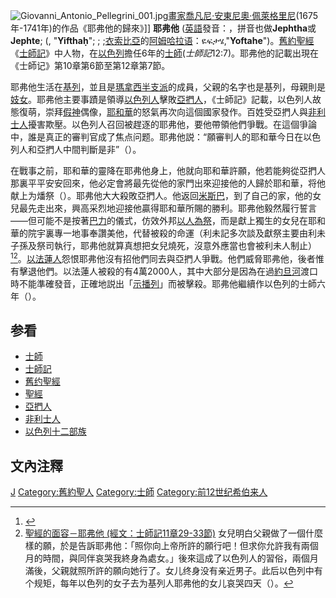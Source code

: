 [[File:Giovanni_Antonio_Pellegrini_001.jpg|thumb]][[畫家|畫家]][[喬凡尼·安東尼奧·佩萊格里尼|喬凡尼·安東尼奧·佩萊格里尼]](1675年-1741年)的作品《耶弗他的歸來》]]
'''耶弗他''' ([[英語|英語]]發音：{{IPAc-en|ˈ|dʒ|ɛ|f|θ|ə|}}，拼音也做'''Jephtha'''或'''Jephte'''; ({{lang-he|יפתח}}, "'''Yifthaḥ'''"; {{lang-el|Ιεφθάε}}; {{lang-la|Jephte}};[[衣索比亞|衣索比亞]]的[[阿姆哈拉语|阿姆哈拉语]]：ዬፍታሄ,"'''Yoftahe'''")。[[舊約聖經|舊約聖經]]《[[士師記|士師記]]》中人物，在[[以色列|以色列]]擔任6年的[[士師|士師]](''士師記''12:7)。耶弗他的記載出現在《士師记》第10章第6節至第12章第7節。

耶弗他生活在[[基列|基列]]，並且是[[瑪拿西|瑪拿西半支派]]的成員，父親的名字也是基列，母親則是[[妓女|妓女]]。耶弗他主要事蹟是領導[[以色列人|以色列人]]擊敗[[亞捫人|亞捫人]]，《士師記》記載，以色列人故態復萌，崇拜[[假神|假神]]偶像，[[耶和華|耶和華]]的怒氣再次向這個國家發作。百姓受亞捫人與[[非利士人|非利士人]]擾害欺壓。以色列人召回被趕逐的耶弗他，要他帶領他們爭戰。在這個爭論中，誰是真正的審判官成了焦点问题。耶弗他説：“願審判人的耶和華今日在以色列人和亞捫人中間判斷是非”（{{cuv|士师记|11|27}}）。

在戰事之前，耶和華的靈降在耶弗他身上，他就向耶和華許願，他若能夠從亞捫人那裏平平安安回來，他必定會將最先從他的家門出來迎接他的人歸於耶和華，将他献上为燔祭（{{cuv|士师记|11|31}}）。耶弗他大大殺敗亞捫人。他返回[[米斯巴|米斯巴]]，到了自己的家，他的女兒最先走出來，興高采烈地迎接他贏得耶和華所賜的勝利。耶弗他毅然履行誓言——但可能不是按著[[巴力|巴力]]的儀式，仿效外邦[[人祭|以人為祭]]，而是獻上獨生的女兒在耶和華的院宇裏專一地事奉讚美他，代替被殺的命運（利未記多次談及獻祭主要由利未子孫及祭司執行，耶弗他就算真想把女兒燒死，沒意外應當也會被利未人制止）<ref>{{Cite web |url=http://www.bible-magazine.net/tc/download/40/40-10.htm |title=聖經難題-耶弗他獻上女兒為祭麼？ |access-date=2014-08-22 |archive-date=2019-09-13 |archive-url=https://web.archive.org/web/20190913190559/http://www.bible-magazine.net/tc/download/40/40-10.htm |dead-url=no }}</ref><ref>[http://www.meworks.net/meworksv2a/meworks/page1.aspx?no=169544&step=1&newsno=62182 聖經的面容－耶弗他 (經文：士師記11章29-33節)] {{Wayback|url=http://www.meworks.net/meworksv2a/meworks/page1.aspx?no=169544&step=1&newsno=62182 |date=20190612090242 }} 女兒明白父親做了一個什麼樣的願，於是告訴耶弗他：「照你向上帝所許的願行吧！但求你允許我有兩個月的時間，與同伴哀哭我終身為處女。」後來這成了以色列人的習俗，兩個月滿後，父親就照所許的願向她行了。女儿终身没有亲近男子。此后以色列中有个规矩，每年以色列的女子去为基列人耶弗他的女儿哀哭四天（{{cuv|士师记|11|39-40}}）。</ref>。[[以法蓮|以法蓮人]]怨恨耶弗他沒有招他們同去與亞捫人爭戰。他們威脅耶弗他，後者惟有擊退他們。以法蓮人被殺的有4萬2000人，其中大部分是因為在過[[約旦河|約旦河]]渡口時不能準確發音，正確地説出「[[示播列|示播列]]」而被擊殺。耶弗他繼續作以色列的士師六年（{{cuv|士师记|12|6}}）。

==参看==
*[[士師|士師]]
*[[士師記|士師記]]
*[[舊约聖經|舊约聖經]]
*[[聖經|聖經]]
*[[亞捫人|亞捫人]]
*[[非利士人|非利士人]]
*[[以色列十二部族|以色列十二部族]]

== 文內注釋 ==
{{reflist}}

{{s-start}}
{{s-hou|[[瑪拿西支派|瑪拿西支派]]／[[迦得支派|迦得支派]]|||||}}
{{s-bef|before=[[睚珥|睚珥]]}}
{{s-ttl|title=[[士師|以色列士師]]}}
{{s-aft|after=[[以比讚|以比讚]]}}
{{s-end}}

[[Category:聖經人物|J]]
[[Category:舊約聖人|Category:舊約聖人]]
[[Category:士師|Category:士師]]
[[Category:前12世纪希伯来人|Category:前12世纪希伯来人]]